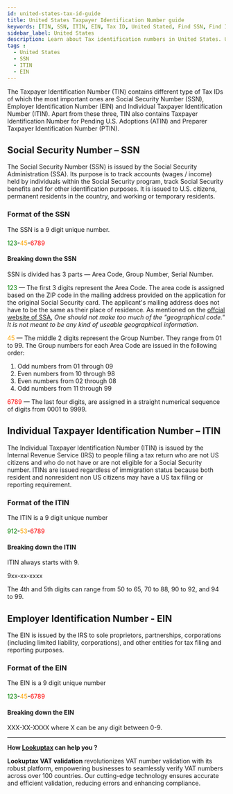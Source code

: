 ```yaml
---
id: united-states-tax-id-guide
title: United States Taxpayer Identification Number guide
keywords: [TIN, SSN, ITIN, EIN, Tax ID, United Stated, Find SSN, Find ITIN, Find EIN]
sidebar_label: United States
description: Learn about Tax identification numbers in United States. Use Lookuptax for hassle-free tax id validation in Vietnam and other 100+ countries
tags : 
  - United States
  - SSN
  - ITIN
  - EIN
---
```


The Taxpayer Identification Number (TIN) contains different type of Tax IDs of which the most important ones are Social Security Number (SSN), Employer Identification Number (EIN) and Individual Taxpayer Identification Number (ITIN). Apart from these three, TIN also contains Taxpayer Identification Number for Pending U.S. Adoptions (ATIN) and Preparer Taxpayer Identification Number (PTIN).

## Social Security Number  – SSN
The Social Security Number (SSN) is issued by the Social Security Administration (SSA). Its purpose is to track accounts (wages / income) held by individuals within the Social Security program, track Social Security benefits and for other identification purposes. It is issued to U.S. citizens, permanent residents in the country, and working or temporary residents.

### Format of the SSN
The SSN is a 9 digit unique number. 

<font color="green">123</font>-<font color="orange">45</font>-<font color="red">6789</font> 

#### Breaking down the SSN

SSN is divided has 3 parts — Area Code, Group Number, Serial Number.

<font color="green">123</font> — The first 3 digits represent the Area Code. The area code is assigned based on the ZIP code in the mailing address provided on the application for the original Social Security card. The applicant's mailing address does not have to be the same as their place of residence. As mentioned on the <a href="https://www.ssa.gov/history/ssn/geocard.html" target="_blank">offcial website of SSA</a>, <em>One should not make too much of the "geographical code." It is not meant to be any kind of useable geographical information.</em>  


<font color="orange">45</font> — The middle 2 digits represent the Group Number. They range from 01 to 99. The Group numbers for each Area Code are issued in the following order:

1. Odd numbers from 01 through 09
2. Even numbers from 10 through 98
3. Even numbers from 02 through 08
4. Odd numbers from 11 through 99


<font color="red">6789</font> — The last four digits, are assigned in a straight numerical sequence of digits from 0001 to 9999.

## Individual Taxpayer Identification Number  – ITIN

The Individual Taxpayer Identification Number (ITIN) is issued by the Internal Revenue Service (IRS) to people filing a tax return who are not US citizens and who do not have or are not eligible for a Social Security number. ITINs are issued regardless of immigration status because both resident and nonresident non US citizens may have a US tax filing or reporting requirement.

### Format of the ITIN
The ITIN is a 9 digit unique number

<font color="green">912</font>-<font color="orange">53</font>-<font color="red">6789</font>

#### Breaking down the ITIN

ITIN always starts with 9. 

9xx-xx-xxxx

The 4th and 5th digits can range from 50 to 65, 70 to 88, 90 to 92, and 94 to 99. 

## Employer Identification Number - EIN

The EIN is issued by the IRS to sole proprietors, partnerships, corporations (including limited liability, corporations), and other entities for tax filing and reporting purposes.

### Format of the EIN
The EIN is a 9 digit unique number

<font color="green">123</font>-<font color="orange">45</font>-<font color="red">6789</font>

#### Breaking down the EIN

XXX-XX-XXXX where X can be any digit between 0-9.

----
**How [Lookuptax](https://lookuptax.com/) can help you ?**

**Lookuptax VAT validation**  revolutionizes VAT number validation with its robust platform, empowering businesses to seamlessly verify VAT numbers across over 100 countries. Our cutting-edge technology ensures accurate and efficient validation, reducing errors and enhancing compliance.

